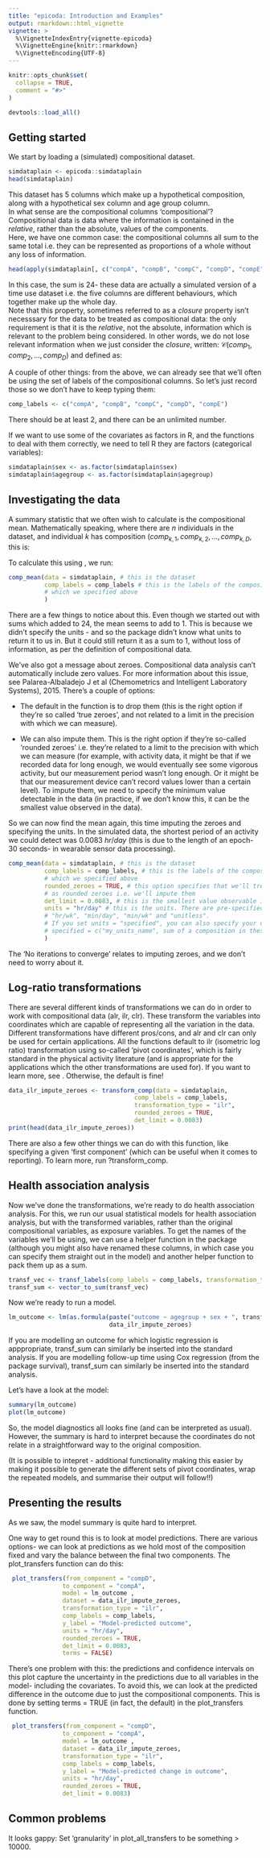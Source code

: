 ```yaml
---
title: "epicoda: Introduction and Examples"
output: rmarkdown::html_vignette
vignette: >
  %\VignetteIndexEntry{vignette-epicoda}
  %\VignetteEngine{knitr::rmarkdown}
  %\VignetteEncoding{UTF-8}
---
```


```r
knitr::opts_chunk$set(
  collapse = TRUE,
  comment = "#>"
)
```

```r
devtools::load_all()
```

## Getting started
We start by loading a (simulated) compositional dataset. 

```r
simdataplain <- epicoda::simdataplain
head(simdataplain)
```

This dataset has 5 columns which make up a hypothetical composition, along with a hypothetical sex column and age group column.  
In what sense are the compositional columns 'compositional'?
Compositional data is data where the information is contained in the *relative*, rather than the absolute, values of the components.  
Here, we have one common case: the compositional columns all sum to the same total i.e. they can be represented as proportions of a whole without any loss of information. 

```r
head(apply(simdataplain[, c("compA", "compB", "compC", "compD", "compE")], 1, sum))
```
In this case, the sum is 24-  these data are actually a simulated version of a time use dataset i.e. the five columns are different behaviours, which together make up the whole day.  
Note that this property, sometimes referred to as a *closure* property isn't necesssary for the data to be treated as compositional data: the only requirement is that it is the *relative*, not the absolute, information which is relevant to the problem being considered.
In other words, we do not lose relevant information when we just consider the *closure*, written: $\mathcal{C}(comp_{1}, comp_{2}, ..., comp_{D})$ and defined as: 
\begin{equation}
  \mathcal{C}(comp_{1}, comp_{2}, ..., comp_{D}) = \Big(\frac{comp_{1}}{\sum_{i =1}^{D}{comp_i}}, \frac{comp_{2}}{\sum_{i =1}^{D}{comp_i}}, ..., \frac{comp_{D}}{\sum_{i =1}^{D}{comp_i}}\Big)
\end{equation}



A couple of other things: from the above, we can already see that we'll often be using the set of labels of the compositional columns. So let's just record those so we don't have to keep typing them: 
```r
comp_labels <- c("compA", "compB", "compC", "compD", "compE")
```
There should be at least 2, and there can be an unlimited number.   

If we want to use some of the covariates as factors in R, and the functions to deal with them correctly, we need to tell R they are factors (categorical variables):
```r
simdataplain$sex <- as.factor(simdataplain$sex)
simdataplain$agegroup <- as.factor(simdataplain$agegroup)
```
## Investigating the data
A summary statistic that we often wish to calculate is the compositional mean. Mathematically speaking, where there are $n$ individuals in the dataset, and individual $k$ has composition $(comp_{k, 1}, comp_{k, 2}, ..., comp_{k, D}$, this is: 
\begin{equation}
  \mathcal{C}\Bigg(\sqrt[n]{\prod_{k=1}^{n}{comp_{k, 1}}}, \sqrt[n]{\prod_{k=1}^{n}{comp_{k, 2}}}, ..., \sqrt[n]{\prod_{k=1}^{n}{comp_{k, D}}}\Bigg)
\end{equation}

To calculate this using \code{epicoda}, we run: 
```r
comp_mean(data = simdataplain, # this is the dataset
          comp_labels = comp_labels # this is the labels of the compositional columns, 
          # which we specified above
          )
```
There are a few things to notice about this. Even though we started out with sums which added to 24, the mean seems to add to 1. This is because we didn't specify the units - and so the package didn't know what units to return it to us in. But it could still return it as a sum to 1, without loss of information, as per the definition of compositional data. 


We've also got a message about zeroes. Compositional data analysis can't automatically include zero values. For more information about this issue, see Palarea-Albaladejo J et al (Chemometrics and Intelligent Laboratory Systems), 2015. There's a couple of options: 

* The default in the function is to drop them (this is the right option if they're so called 'true zeroes', and not related to a limit in the precision with which we can measure).

* We can also impute them. This is the right option if they're so-called 'rounded zeroes' i.e. they're related to a limit to the precision with which we can measure (for example, with activity data, it might be that if we recorded data for long enough, we would eventually see some vigorous activity, but our measurement period wasn't long enough. Or it might be that our measurement device can't record values lower than a certain level). To impute them, we need to specify the minimum value detectable in the data (in practice, if we don't know this, it can be the smallest value observed in the data).

So we can now find the mean again, this time imputing the zeroes and specifying the units.  In the simulated data, the shortest period of an activity we could detect was $0.0083\ hr/day$ (this is due to the length of an epoch- 30 seconds- in wearable sensor data processing). 


```r
comp_mean(data = simdataplain, # this is the dataset
          comp_labels = comp_labels, # this is the labels of the compositional columns, 
          # which we specified above
          rounded_zeroes = TRUE, # this option specifies that we'll treat the zeroes 
          # as rounded zeroes i.e. we'll impute them
          det_limit = 0.0083, # this is the smallest value observable in the data
          units = "hr/day" # this is the units. There are pre-specified options "hr/day",
          # "hr/wk", "min/day", "min/wk" and "unitless". 
          # If you set units = "specified", you can also specify your own units using 
          # specified = c("my_units_name", sum of a composition in these units)
          )
```
The 'No iterations to converge' relates to imputing zeroes, and we don't need to worry about it.   

## Log-ratio transformations 
There are several different kinds of transformations we can do in order to work with compositional data (alr, ilr, clr). These transform the variables into coordinates which are capable of representing all the variation in the data. Different transformations have different pros/cons, and alr and clr can only be used for certain applications.  All the functions default to ilr (isometric log ratio) transformation using so-called 'pivot coordinates', which is fairly standard in the physical activity literature (and is appropriate for the applications which the other transformations are used for). If you want to learn more, see    . Otherwise, the default is fine! 
```r
data_ilr_impute_zeroes <- transform_comp(data = simdataplain,
                                   comp_labels = comp_labels,
                                   transformation_type = "ilr",
                                   rounded_zeroes = TRUE,
                                   det_limit = 0.0083)
print(head(data_ilr_impute_zeroes))
```
There are also a few other things we can do with this function, like specifying a given 'first component' (which can be useful when it comes to reporting). To learn more, run ?transform_comp.  

## Health association analysis 
Now we've done the transformations, we're ready to do health association analysis. For this, we run our usual statistical models for health association analysis, but with the transformed variables, rather than the original compositional variables, as exposure variables. To get the names of the variables we'll be using, we can use a helper function in the package (although you might also have renamed these columns, in which case you can specify them straight out in the model) and another helper function to pack them up as a sum. 
```r
transf_vec <- transf_labels(comp_labels = comp_labels, transformation_type = "ilr")
transf_sum <- vector_to_sum(transf_vec)
```
Now we're ready to run a model.
```r
lm_outcome <- lm(as.formula(paste("outcome ~ agegroup + sex + ", transf_sum)),
                            data_ilr_impute_zeroes)
```
If you are modelling an outcome for which logistic regression is apppropriate, transf_sum can similarly be inserted into the standard analysis. If you are modelling follow-up time using Cox regression (from the package survival), transf_sum can similarly be inserted into the standard analysis.  

Let's have a look at the model: 
```r
summary(lm_outcome)
plot(lm_outcome)
```


So, the model diagnostics all looks fine (and can be interpreted as usual). However, the summary is hard to interpret because the coordinates do not relate in a straightforward way to the original composition. 

(It is possible to intepret - additional functionality making this easier by making it possible to generate the different sets of pivot coordinates, wrap the repeated models, and summarise their output will follow!!)  

## Presenting the results
As we saw, the model summary is quite hard to interpret.  

One way to get round this is to look at model predictions. There are various options- we can look at predictions as we hold most of the composition fixed and vary the balance between the final two components. The plot_transfers function can do this: 
```r
 plot_transfers(from_component = "compD",
               to_component = "compA",
               model = lm_outcome ,
               dataset = data_ilr_impute_zeroes,
               transformation_type = "ilr",
               comp_labels = comp_labels,
               y_label = "Model-predicted outcome",
               units = "hr/day",
               rounded_zeroes = TRUE,
               det_limit = 0.0083,
               terms = FALSE)
```

There's one problem with this: the predictions and confidence intervals on this plot capture the uncertainty in the predictions due to all variables in the model- including the covariates. To avoid this, we can look at the predicted difference in the outcome due to just the compositional components. This is done by setting terms = TRUE (in fact, the default) in the plot_transfers function. 

```r
 plot_transfers(from_component = "compD",
               to_component = "compA",
               model = lm_outcome ,
               dataset = data_ilr_impute_zeroes,
               transformation_type = "ilr",
               comp_labels = comp_labels,
               y_label = "Model-predicted change in outcome",
               units = "hr/day",
               rounded_zeroes = TRUE,
               det_limit = 0.0083)
```
     
## Common problems 
It looks gappy: Set 'granularity' in plot_all_transfers to be something > 10000. 

